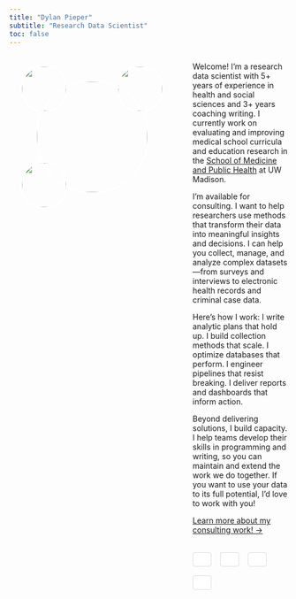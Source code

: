 ```yaml
---
title: "Dylan Pieper"
subtitle: "Research Data Scientist"
toc: false
---
```


```{=html}
<style>
@media (max-width: 768px) {
  .main-container {
    flex-direction: column !important;
    align-items: center !important;
  }
  .image-container {
    flex: none !important;
    margin-bottom: 2rem !important;
    height: 400px !important;
    width: 350px !important;
  }
  .text-container {
    flex: none !important;
  }
  .hobby-pic-1 {
    top: 10px !important;
    right: 10px !important;
  }
  .hobby-pic-2 {
    bottom: 10px !important;
    left: 10px !important;
  }
  .hobby-pic-3 {
    top: 10px !important;
    left: 10px !important;
  }
}
</style>

<script>
document.addEventListener('DOMContentLoaded', function() {
  // Initialize AOS animation library
  AOS.init({
    duration: 800,
    once: true
  });
});
</script>
```

```{=html}
<div class="main-container" style="display: flex; gap: 2rem; align-items: flex-start;">
  <div class="image-container" style="flex: 0 0 300px; position: relative; height: 300px;">
    <!-- Main headshot circle -->
    <img src="media/headshot.jpg" style="
      position: absolute;
      top: 50%;
      left: 50%;
      transform: translate(-50%, -50%);
      height: 200px;
      width: 200px;
      object-fit: cover;
      border-radius: 50%;
      border: 3px solid white;
      z-index: 2;
      transition: transform 0.3s ease, box-shadow 0.3s ease;
      cursor: pointer;
    " data-aos="fade-in" onmouseover="this.style.transform='translate(-50%, -50%) scale(1.1)'; this.style.boxShadow='0 8px 25px rgba(0,0,0,0.3)'" onmouseout="this.style.transform='translate(-50%, -50%) scale(1)'; this.style.boxShadow='none'">
    
    <!-- Hobby picture 1 - top right -->
    <img class="hobby-pic-1" src="media/pg.jpg" style="
      position: absolute;
      top: 20px;
      right: 20px;
      height: 80px;
      width: 80px;
      object-fit: cover;
      border-radius: 50%;
      border: 3px solid white;
      z-index: 1;
      transition: transform 0.3s ease, box-shadow 0.3s ease;
      cursor: pointer;
    " data-aos="fade-in" data-aos-delay="400" onmouseover="this.style.transform='scale(2) rotate(-3deg)'; this.style.boxShadow='0 6px 20px rgba(0,0,0,0.25)'" onmouseout="this.style.transform='scale(1) rotate(0deg)'; this.style.boxShadow='none'">
    
    <!-- Hobby picture 2 - bottom left -->
    <img class="hobby-pic-2" src="media/archie.jpg" style="
      position: absolute;
      bottom: 20px;
      left: 20px;
      height: 80px;
      width: 80px;
      object-fit: cover;
      border-radius: 50%;
      border: 3px solid white;
      z-index: 1;
      transition: transform 0.3s ease, box-shadow 0.3s ease;
      cursor: pointer;
    " data-aos="fade-in" data-aos-delay="600" onmouseover="this.style.transform='scale(2) rotate(3deg)'; this.style.boxShadow='0 6px 20px rgba(0,0,0,0.25)'" onmouseout="this.style.transform='scale(1) rotate(0deg)'; this.style.boxShadow='none'">
    
    <!-- Hobby picture 3 - top left -->
    <img class="hobby-pic-3" src="media/married.png" style="
      position: absolute;
      top: 20px;
      left: 20px;
      height: 80px;
      width: 80px;
      object-fit: cover;
      border-radius: 50%;
      border: 3px solid white;
      z-index: 1;
      transition: transform 0.3s ease, box-shadow 0.3s ease;
      cursor: pointer;
    " data-aos="fade-in" data-aos-delay="800" onmouseover="this.style.transform='scale(2) rotate(-5deg)'; this.style.boxShadow='0 6px 20px rgba(0,0,0,0.25)'" onmouseout="this.style.transform='scale(1) rotate(0deg)'; this.style.boxShadow='none'">
  </div>
  <div class="text-container" style="flex: 1;">
```

::: {data-aos="fade-up"}
Welcome! I'm a research data scientist with 5+ years of experience in health and social sciences and 3+ years coaching writing. I currently work on evaluating and improving medical school curricula and education research in the [School of Medicine and Public Health](https://www.med.wisc.edu) at UW Madison.

I'm available for consulting. I want to help researchers use methods that transform their data into meaningful insights and decisions. I can help you collect, manage, and analyze complex datasets---from surveys and interviews to electronic health records and criminal case data.

Here's how I work: I write analytic plans that hold up. I build collection methods that scale. I optimize databases that perform. I engineer pipelines that resist breaking. I deliver reports and dashboards that inform action.

Beyond delivering solutions, I build capacity. I help teams develop their skills in programming and writing, so you can maintain and extend the work we do together. If you want to use your data to its full potential, I'd love to work with you!

[Learn more about my consulting work! →](consulting.html)

```{=html}
<style>
.icon-button {
  display: inline-flex;
  align-items: center;
  gap: 0.5rem;
  padding: 0.75rem 1rem;
  border: 1px solid #ddd;
  border-radius: 4px;
  text-decoration: none;
  color: #333;
  background-color: #fff;
  transition: all 0.2s ease;
  font-size: 0.9rem;
}

.icon-button:hover {
  border-color: #007bff;
  color: #007bff;
  background-color: #f8f9fa;
  text-decoration: none;
}

.icon-button:focus {
  outline: 2px solid #007bff;
  outline-offset: 2px;
}
</style>

<div style="margin-top: 2rem; display: flex; gap: 1rem; flex-wrap: wrap;">
  <a href="https://www.linkedin.com/in/dylanpieper" class="icon-button">
    <i class="fab fa-linkedin"></i>
  </a>
  <a href="https://github.com/dylanpieper" class="icon-button">
    <i class="fab fa-github"></i>
  </a>
  <a href="https://web-cdn.bsky.app/profile/dylanpieper.bsky.social" class="icon-button">
    <i class="fab fa-bluesky"></i>
  </a>
  <a href="mailto:dylanpieper@gmail.com" class="icon-button">
    <i class="fas fa-envelope"></i>
  </a>
</div>
```
:::

```{=html}
  </div>
</div>
```

